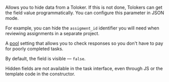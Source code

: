 Allows you to hide data from a Toloker. If this is not done, Tolokers can get the field value programmatically. You can configure this parameter in JSON mode.

For example, you can hide the `assigment_id` identifier you will need when reviewing assignments in a separate project.

<Cut title="Reviewing assignments">

A [pool](/docs/glossary#pool) setting that allows you to check responses so you don't have to pay for poorly completed tasks.

</Cut>

By default, the field is visible — `false`.

<Note mode="warning" title="Warning">

Hidden fields are not available in the task interface, even through JS or the template code in the constructor.

</Note>
